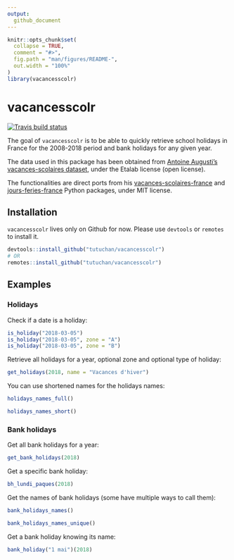 ```yaml
---
output: 
  github_document
---
```


<!-- README.md is generated from README.Rmd. Please edit that file -->

```r
knitr::opts_chunk$set(
  collapse = TRUE,
  comment = "#>",
  fig.path = "man/figures/README-",
  out.width = "100%"
)
library(vacancesscolr)
```

# vacancesscolr

[![Travis build status](https://travis-ci.org/Tutuchan/vacancesscolr.svg?branch=master)](https://travis-ci.org/Tutuchan/vacancesscolr)

The goal of `vacancesscolr` is to be able to quickly retrieve school holidays in France for the 2008-2018 period and bank holidays for any given year.

The data used in this package has been obtained from [Antoine Augusti's vacances-scolaires dataset](https://github.com/AntoineAugusti/vacances-scolaires), under the Etalab license (open license).

The functionalities are direct ports from his [vacances-scolaires-france](https://github.com/AntoineAugusti/vacances-scolaires-france) and [jours-feries-france](https://github.com/AntoineAugusti/jours-feries-france) Python packages, under MIT license. 


## Installation

`vacancesscolr` lives only on Github for now. Please use `devtools` or `remotes` to install it.

``` r
devtools::install_github("tutuchan/vacancesscolr")
# OR
remotes::install_github("tutuchan/vacancesscolr")
```

## Examples

### Holidays

Check if a date is a holiday:

```r
is_holiday("2018-03-05")
is_holiday("2018-03-05", zone = "A")
is_holiday("2018-03-05", zone = "B")
```

Retrieve all holidays for a year, optional zone and optional type of holiday:

```r
get_holidays(2018, name = "Vacances d'hiver")
```

You can use shortened names for the holidays names:

```r
holidays_names_full()

holidays_names_short()
```

### Bank holidays

Get all bank holidays for a year:

```r
get_bank_holidays(2018)
```

Get a specific bank holiday:

```r
bh_lundi_paques(2018)
```

Get the names of bank holidays (some have multiple ways to call them):

```r
bank_holidays_names()

bank_holidays_names_unique()
```

Get a bank holiday knowing its name:

```r
bank_holiday("1 mai")(2018)
```

